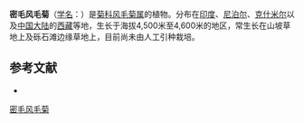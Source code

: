 {{Speciesbox
| name = 密毛风毛菊
| status = 
| status_system = 
| image =
| genus = Saussurea
| species = graminifolia
| authority = Wall.
}}

'''密毛风毛菊'''（[[学名|学名]]：{{lang|la|''Saussurea graminifolia''}}）是[[菊科|菊科]][[风毛菊属|风毛菊属]]的植物。分布在[[印度|印度]]、[[尼泊尔|尼泊尔]]、[[克什米尔|克什米尔]]以及[[中国大陆|中国大陆]]的[[西藏|西藏]]等地，生长于海拔4,500米至4,600米的地区，常生长在山坡草地上及砾石滩边缘草地上，目前尚未由人工引种栽培。

== 参考文献 ==
<div class="references-small">
* {{cite web| url =http://www.bioinfo.cn/db05/KmzwSpecies.php?action=view&id=3755| title =密毛风毛菊| work =《中国高等植物数据库全库》| publisher =中国科学院微生物研究所| author =昆明植物研究所| accessdate =2009-02-24| deadurl =yes| archiveurl =https://web.archive.org/web/20160305025433/http://www.bioinfo.cn/db05/KmzwSpecies.php?action=view&id=3755| archivedate =2016-03-05}}
</div>
{{Taxonbar|from=Q15226654}}

[[Category:风毛菊属|密毛风毛菊]]


{{植物小作品}}